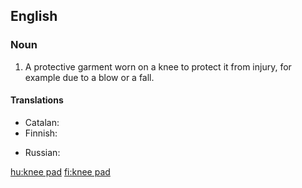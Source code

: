 ==English==

===Noun===
{{wikipedia}}
{{en-noun|head=[[knee]] [[pad]]}}

# A protective garment worn on a knee to protect it from injury, for example due to a blow or a fall.

====Translations====
{{trans-top|protection for a knee}}
* Catalan: {{t-|ca|genollera|f}}
* Finnish: {{t-|fi|polvisuojus}}
{{trans-mid}}
* Russian: {{t+|ru|наколенник|m|sc=Cyrl|tr=nakolénnik}}
{{trans-bottom}}

[[hu:knee pad]]
[[fi:knee pad]]